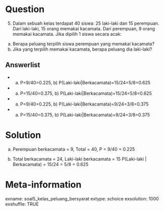 Question
========
(5) Dalam sebuah kelas terdapat 40 siswa: 25 laki-laki dan 15 perempuan. Dari laki-laki, 15 orang memakai kacamata. Dari perempuan, 9 orang memakai kacamata. Jika dipilih 1 siswa secara acak:
a) Berapa peluang terpilih siswa perempuan yang memakai kacamata?
b) Jika yang terpilih memakai kacamata, berapa peluang dia laki-laki?

Answerlist
----------
* a) P=9/40=0.225, b) P(Laki-laki|Berkacamata)=15/24=5/8=0.625
* a) P=15/40=0.375, b) P(Laki-laki|Berkacamata)=15/24=5/8=0.625
* a) P=9/40=0.225, b) P(Laki-laki|Berkacamata)=9/24=3/8=0.375
* a) P=15/40=0.375, b) P(Laki-laki|Berkacamata)=9/24=3/8=0.375

Solution
========
a) Perempuan berkacamata = 9, Total = 40, P = 9/40 = 0.225

b) Total berkacamata = 24, Laki-laki berkacamata = 15
P(Laki-laki | Berkacamata) = 15/24 = 5/8 = 0.625

Meta-information
================
exname: soal5_kelas_peluang_bersyarat
extype: schoice
exsolution: 1000
exshuffle: TRUE
